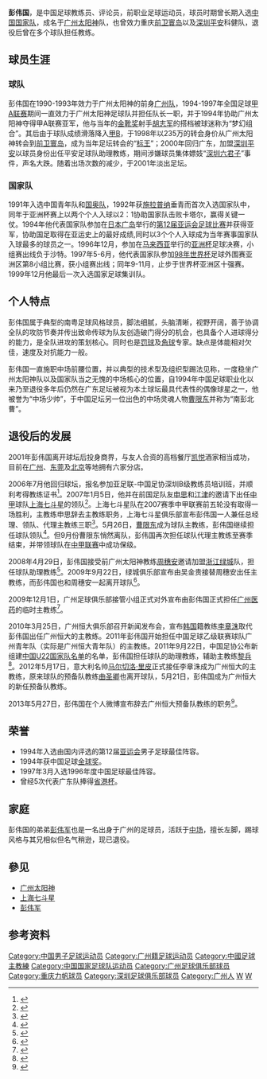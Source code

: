 {{noteta|G1=足球}}{{football manager infobox|
  playername = 彭伟国 |
  image    = [[File:Peng_Weiguo.JPG|250px]] |
  fullname = 彭伟国 |
  englishfullname = Peng Weiguo|
  nickname = 国仔，阿国 |
  height = {{height|m=1.72}} |
  dateofbirth = {{birth date and age|1971|10|3}} |
  countryofbirth = {{CHN}} |
  cityofbirth = [[广东|广东]][[广州|广州]] |
  currentclub  = |
  position = 前腰 |
  youthyears = |
  youthclubs = |
  years = 1990-1993年<br>1994-1997年<br>1998-1999年<br>2000-2001年|
  clubs = [[广州白云足球队|广州队]]<br>[[广州太阳神|广州太阳神]]<br>[[前卫寰岛|前卫寰岛]]<br>[[深圳平安|深圳平安]] |
  caps(goals) = <br>86 (21)<br>27 (6)<br>35 (3) |
  manageryears = 2000-2001年<br>2007-2008年<br>2008-2009年<br>2009-2010年<br>2010-2011年<br>2011年<br>2012-2013年|
  managerclubs = [[深圳平安|深圳平安]] 球员兼助理教练<br>[[上海七斗星|上海七斗星]] 领队兼主教练<br>[[杭州绿城|杭州绿城]] 助理教练<br>[[广州恒大足球俱乐部|广州恒大]] 代理主教练<br>[[广州恒大足球俱乐部|广州青年]] 主教练<br>[[中国国家奥林匹克足球队|中国U-22]] 助理教练 <br>[[广州恒大足球俱乐部|广州恒大预备队]] 主教练|
  nationalyears = 1992-1997年|
  nationalteam = [[中国国家足球队|中国]] |
  nationalcaps(goals) = 59 (12)|
  medaltemplates = {{MedalCountry|{{CHN}}}}
                   {{MedalCompetition|[[亚运会|亚运会]]}}
                   {{MedalSilver|[[1994年亚洲运动会|广岛1994年]]|足球}}
}}

'''彭伟国'''{{BD|1971年|10月3日|||P}}，是中国足球教练员、评论员，前职业足球运动员，球员时期曾长期入选[[中国国家足球队|中国国家队]]，成名于[[广州太阳神|广州太阳神]]队，也曾效力重庆[[前卫寰岛|前卫寰岛]]以及[[深圳平安|深圳平安]]科健队，退役后曾在多个球队担任教练。

==球员生涯==
===球队===
彭伟国在1990-1993年效力于广州太阳神的前身[[广州白云足球队|广州队]]，1994-1997年全国足球[[甲A联赛|甲A联赛]]期间一直效力于广州太阳神足球队并担任队长一职，并于1994年协助广州太阳神夺得甲A联赛亚军，他与当年的[[金靴奖|金靴奖]]射手[[胡志军|胡志军]]的搭档被球迷称为“梦幻组合”。其后由于球队成绩滑落降入[[甲B|甲B]]，于1998年以235万的转会身价从广州太阳神转会到[[重庆力帆|前卫寰岛]]，成为当年足坛转会的“[[标王|标王]]”；2000年回归广东，加盟[[深圳足球俱乐部|深圳平安]]以球员身份出任平安足球队助理教练，期间涉嫌球员集体嫖妓“[[平安六君子事件|深圳六君子]]”事件，声名大跌。随着出场次数的减少，于2001年淡出足坛。

===国家队===
1991年入选中国青年队和[[国奥队|国奥队]]，1992年获[[施拉普纳|施拉普纳]]垂青而首次入选国家队中，同年于亚洲杯赛上以两个个人入球以2：1协助国家队击败卡塔尔，赢得关键一仗。1994年他代表国家队参加在[[日本|日本]][[广岛|广岛]]举行的[[1994年亚洲运动会|第12届亚运会足球比赛]]并获得亚军，协助国足取得在亚运史上的最好成绩,同时以3个个人入球成为当年赛事国家队入球最多的球员之一。1996年12月，参加在[[马来西亚|马来西亚]]举行的[[亚洲杯|亚洲杯]]足球决赛，小组赛出线负于沙特。1997年5-6月，他代表国家队参加[[1998年世界杯足球赛|98年世界杯]]足球外围赛亚洲区第8小组比赛，获小组赛出线；同年9-11月，止步于世界杯亚洲区十强赛。1999年12月他最后一次入选国家足球集训队。

==个人特点==
彭伟国属于典型的南粤足球风格球员，脚法细腻，头脑清晰，视野开阔，善于协调全队的攻防节奏并传出致命传球为队友创造破门得分的机会，也具备个人进球得分的能力，是全队进攻的策划核心。同时也是[[罚球|罚球]]及[[角球|角球]]专家。缺点是体能相对欠佳，速度及对抗能力一般。

彭伟国一直施职中场前腰位置，并以典型的技术型及组织型踢法见称，一度稳坐广州太阳神队以及国家队当之无愧的中场核心的位置，自1994年中国足球职业化以来乃至退役多年后仍然在广东足坛被视为本土球坛最具代表性的偶像球星之一，他被誉为“中场少帅”，于中国足坛另一位出色的中场灵魂人物[[曹限东|曹限东]]并称为“南彭北曹”。

==退役后的发展==
2001年彭伟国离开球坛后投身商界，与友人合资的高档餐厅[[凯悦|凯悦]]酒家相当成功，目前在[[广州|广州]]、[[东莞|东莞]]及[[北京|北京]]等地拥有六家分店。

2006年7月他回归球坛，报名参加亚足联-中国足协深圳B级教练员培训班，并顺利考得教练证书<ref>{{cite web| title ="从“教踢球”到“教教球” 粤球星角色转变之路"| url =http://sports.sohu.com/20060813/n244768128.shtml| access-date =2009-12-01| archive-date =2019-08-20| archive-url =https://web.archive.org/web/20190820044104/http://sports.sohu.com/20060813/n244768128.shtml| dead-url =no}}</ref>。2007年1月5日，他并在前国足队友[[申思|申思]]和[[江津区|江津]]的邀请下出任[[中甲|中甲]]球队[[上海七斗星|上海七斗星]]的领队<ref>{{cite web| title ="彭伟国出任上海群英领队"| url =http://sports.163.com/07/0106/11/345C5AK300051C8L.html| access-date =2009-12-01| archive-url =https://web.archive.org/web/20070125214148/http://sports.163.com/07/0106/11/345C5AK300051C8L.html| archive-date =2007-01-25| dead-url =yes}}</ref>。上海七斗星队在2007赛季中甲联赛前五轮没有取得一场胜利，主教练申思辞去主教练职务，上海七斗星俱乐部宣布彭伟国一人兼任总经理、领队、代理主教练三职<ref>{{cite web| title ="申思辞职彭伟国接任 连败七斗星内乱彻底爆发"| url =http://sports.scol.com.cn/gnqt/20070508/20075885830.htm}}{{Dead link|date=2019年10月 |bot=InternetArchiveBot |fix-attempted=yes }}</ref>。5月26日，[[曹限东|曹限东]]成为球队主教练，彭伟国继续担任球队领队<ref>{{cite web| title ="曹限东明赴上海七斗星执教"| url =http://bjyouth.ynet.com/article.jsp?oid=20795031}}{{dead link|date=2018年2月 |bot=InternetArchiveBot |fix-attempted=yes }}</ref>。但9月份曹限东悄然离队，彭伟国再次担任球队代理主教练至赛季结束，并带领球队在[[中甲联赛|中甲联赛]]中成功保级。

2008年4月29日，彭伟国接受前广州太阳神教练[[周穗安|周穗安]]邀请加盟[[浙江绿城|浙江绿城]]队，担任球队助理教练<ref>{{cite web| title ="彭伟国加盟浙江绿城"| url =http://www.gznet.com/sport/chinafootball/csl/200804/t20080430_582981.html| deadurl =yes| archiveurl =https://web.archive.org/web/20110723131320/http://www.gznet.com/sport/chinafootball/csl/200804/t20080430_582981.html| archivedate =2011年7月23日| df =}}</ref>。2009年9月22日，绿城俱乐部宣布由吴金贵接替周穗安出任主教练，而彭伟国也和周穗安一起离开球队<ref>{{cite web| title ="浙江绿城发生人事变动 吴金贵将出任绿城主帅"| url =http://news.163.com/09/0923/02/5JS3OR3B000120GR.html| access-date =2009-12-01| archive-date =2019-08-21| archive-url =https://web.archive.org/web/20190821032655/http://news.163.com/09/0923/02/5JS3OR3B000120GR.html}}</ref>。

2009年12月1日，广州足球俱乐部接管小组正式对外宣布由彭伟国正式担任[[广州医药|广州医药]]的临时主教练<ref>{{cite web| title ="广药宣布彭伟国任主帅 临时教练组存变动"| url =http://www.espnstar.com.cn/pub/csl/2009/1201/143825.htm| accessdate =2009-12-01| archive-date =2011-07-23| archive-url =https://web.archive.org/web/20110723150506/http://www.espnstar.com.cn/pub/csl/2009/1201/143825.htm| dead-url =no}}</ref>。

2010年3月25日，广州恒大俱乐部召开新闻发布会，宣布[[韩国|韩国]]籍教练[[李章洙|李章洙]]取代彭伟国出任广州恒大的主教练。2011年彭伟国开始担任中国足球乙级联赛球队广州青年队（实际是广州恒大青年队）的主教练。2011年9月22日，中国足协公布新组建[[中国国家奥林匹克足球队|中国U22国家队名单]]的名单，彭伟国担任球队的助理教练，辅助主教练[[黎兵|黎兵]]<ref>{{Cite web |url=http://sports.sina.com.cn/n/2011-09-22/10545756798.shtml |title=足协公布U22国足名单:黎兵挂帅 张琳芃朴成领强阵 |access-date=2011-09-27 |archive-date=2019-08-15 |archive-url=https://web.archive.org/web/20190815074734/http://sports.sina.com.cn/n/2011-09-22/10545756798.shtml |dead-url=no }}</ref>。2012年5月17日，意大利名帅[[马尔切洛·里皮|马尔切洛·里皮]]正式接任李章洙成为广州恒大的主教练，原来球队的预备队教练[[曲圣卿|曲圣卿]]也离开球队，5月21日，彭伟国成为广州恒大的新任预备队教练。

2013年5月27日，彭伟国在个人微博宣布辞去广州恒大预备队教练的职务<ref>{{cite web|url=http://weibo.com/1905122791/zyBCR5Xq1|publisher=彭伟国新浪微博|date=2013-05-26|title=关于辞去广州恒大预备队主教练职务的个人声明}}</ref>。

==荣誉==
*1994年入选由国内评选的第12届[[亚运会|亚运会]]男子足球最佳阵容。
*1994年获中国足球[[金球奖|金球奖]]。
*1997年3月入选1996年度中国足球最佳阵容。
*曾经5次代表广东队捧得[[省港杯|省港杯]]。

==家庭==
彭伟国的弟弟[[彭伟军|彭伟军]]也是一名出身于广州的足球员，活跃于[[中场|中场]]，擅长左脚，踢球风格与其兄相似但名气稍逊，现已退役。

==參见==
*[[广州太阳神|广州太阳神]]
*[[上海七斗星|上海七斗星]]
*[[彭伟军|彭伟军]]

==参考资料==
{{reflist}}

{{start box}}
{{succession box|3=[[广州足球俱乐部|广州足球俱乐部]]队长|1=[[麦超|麦超]]|2=[[彭昌颖|彭昌颖]]|4=1995年-1997年}}
{{end box}}

{{广州足球队主教练}}
{{1994年广州太阳神名单}}
{{1995年广州太阳神名单}}
{{1996年广州太阳神名单}}
{{1997年广州太阳神名单}}
{{1992年亚洲杯足球赛中国参赛名单}}
{{1996年亚洲杯足球赛中国参赛名单}}

{{DEFAULTSORT:PENG Weiguo}}
[[Category:中国男子足球运动员|Category:中国男子足球运动员]]
[[Category:广州籍足球运动员|Category:广州籍足球运动员]]
[[Category:中國足球主教練|Category:中國足球主教練]]
[[Category:中国国家足球队运动员|Category:中国国家足球队运动员]]
[[Category:广州足球俱乐部球员|Category:广州足球俱乐部球员]]
[[Category:重庆力帆球员|Category:重庆力帆球员]]
[[Category:深圳足球俱乐部球员|Category:深圳足球俱乐部球员]]
[[Category:广州人|Category:广州人]]
[[Category:彭姓|W]]
[[Category:中国企业家|W]]